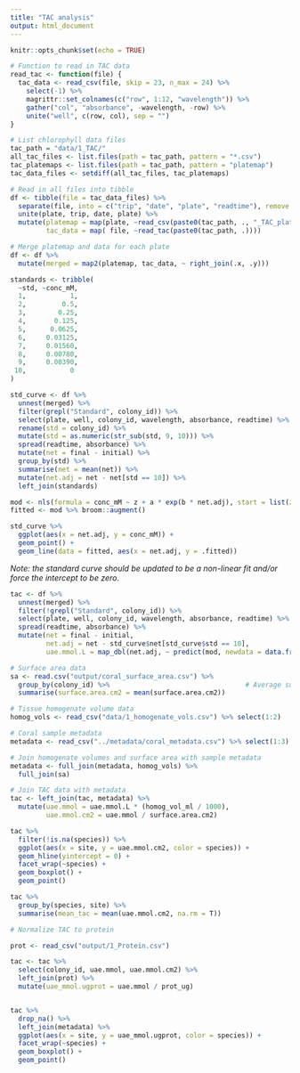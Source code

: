 ```yaml
---
title: "TAC analysis"
output: html_document
---
```


```r
knitr::opts_chunk$set(echo = TRUE)
```


```r
# Function to read in TAC data
read_tac <- function(file) {
  tac_data <- read_csv(file, skip = 23, n_max = 24) %>%
    select(-1) %>%
    magrittr::set_colnames(c("row", 1:12, "wavelength")) %>%
    gather("col", "absorbance", -wavelength, -row) %>%
    unite("well", c(row, col), sep = "")
}

# List chlorophyll data files
tac_path = "data/1_TAC/"                                                 # Path to TAC data directory
all_tac_files <- list.files(path = tac_path, pattern = "*.csv")          # List all files in directory
tac_platemaps <- list.files(path = tac_path, pattern = "platemap")       # List platemap files
tac_data_files <- setdiff(all_tac_files, tac_platemaps)                  # List data files

# Read in all files into tibble
df <- tibble(file = tac_data_files) %>%
  separate(file, into = c("trip", "date", "plate", "readtime"), remove = FALSE) %>%
  unite(plate, trip, date, plate) %>%
  mutate(platemap = map(plate, ~read_csv(paste0(tac_path, ., "_TAC_platemap.csv"))),
         tac_data = map( file, ~read_tac(paste0(tac_path, .))))

# Merge platemap and data for each plate
df <- df %>%
  mutate(merged = map2(platemap, tac_data, ~ right_join(.x, .y)))
```

```r
standards <- tribble(
  ~std, ~conc_mM,
  1,           1,
  2,         0.5,
  3,        0.25,
  4,       0.125,
  5,      0.0625,
  6,     0.03125,
  7,     0.01560,
  8,     0.00780,
  9,     0.00390,
 10,           0
)

std_curve <- df %>%
  unnest(merged) %>%
  filter(grepl("Standard", colony_id)) %>%
  select(plate, well, colony_id, wavelength, absorbance, readtime) %>%
  rename(std = colony_id) %>%
  mutate(std = as.numeric(str_sub(std, 9, 10))) %>%
  spread(readtime, absorbance) %>%
  mutate(net = final - initial) %>%
  group_by(std) %>%
  summarise(net = mean(net)) %>%
  mutate(net.adj = net - net[std == 10]) %>%
  left_join(standards)

mod <- nls(formula = conc_mM ~ z + a * exp(b * net.adj), start = list(z = 0, a = 1, b = 1), data = std_curve)
fitted <- mod %>% broom::augment()

std_curve %>%
  ggplot(aes(x = net.adj, y = conc_mM)) +
  geom_point() +
  geom_line(data = fitted, aes(x = net.adj, y = .fitted))
```
*Note: the standard curve should be updated to be a non-linear fit and/or force the intercept to be zero.*

```r
tac <- df %>%
  unnest(merged) %>%
  filter(!grepl("Standard", colony_id)) %>%
  select(plate, well, colony_id, wavelength, absorbance, readtime) %>%
  spread(readtime, absorbance) %>%
  mutate(net = final - initial,
         net.adj = net - std_curve$net[std_curve$std == 10],
         uae.mmol.L = map_dbl(net.adj, ~ predict(mod, newdata = data.frame(net.adj = .))))
```

```r
# Surface area data
sa <- read.csv("output/coral_surface_area.csv") %>%
  group_by(colony_id) %>%                                  # Average surface area measurements if multiple per coral 
  summarise(surface.area.cm2 = mean(surface.area.cm2))

# Tissue homogenate volume data
homog_vols <- read_csv("data/1_homogenate_vols.csv") %>% select(1:2)

# Coral sample metadata
metadata <- read_csv("../metadata/coral_metadata.csv") %>% select(1:3)

# Join homogenate volumes and surface area with sample metadata
metadata <- full_join(metadata, homog_vols) %>%
  full_join(sa)

# Join TAC data with metadata
tac <- left_join(tac, metadata) %>%
  mutate(uae.mmol = uae.mmol.L * (homog_vol_ml / 1000),
         uae.mmol.cm2 = uae.mmol / surface.area.cm2)
```

```r
tac %>%
  filter(!is.na(species)) %>%
  ggplot(aes(x = site, y = uae.mmol.cm2, color = species)) +
  geom_hline(yintercept = 0) +
  facet_wrap(~species) +
  geom_boxplot() +
  geom_point()

tac %>%
  group_by(species, site) %>%
  summarise(mean_tac = mean(uae.mmol.cm2, na.rm = T))
```

```r
# Normalize TAC to protein

prot <- read_csv("output/1_Protein.csv")

tac <- tac %>%
  select(colony_id, uae.mmol, uae.mmol.cm2) %>%
  left_join(prot) %>%
  mutate(uae_mmol.ugprot = uae.mmol / prot_ug)


tac %>%
  drop_na() %>%
  left_join(metadata) %>%
  ggplot(aes(x = site, y = uae_mmol.ugprot, color = species)) +
  facet_wrap(~species) +
  geom_boxplot() +
  geom_point()
```

